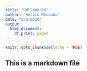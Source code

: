 ```yaml
---
title: "HelloWorld"
author: "Kelvin Moncada"
date: "5/6/2020"
output:
  html_document:
    df_print: paged
---
```


```r
knitr::opts_chunk$set(echo = TRUE)
```

## This is a markdown file
